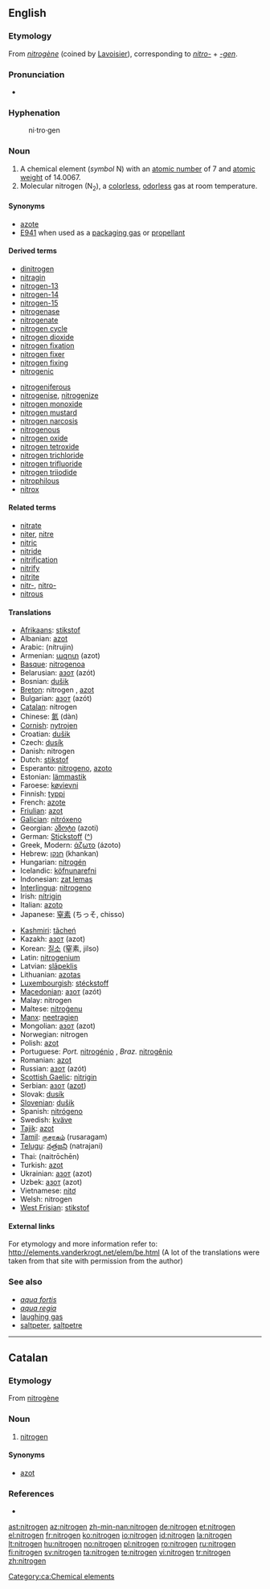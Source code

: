 ==English==
{{elements|N|carbon|C|oxygen|O}}

===Etymology===
From {{etyl|fr}} ''[[nitrogène]]'' (coined by [[w:Lavoisier|Lavoisier]]), corresponding to ''[[nitro-]]'' + ''[[-gen]]''.

===Pronunciation===
* {{IPA|/ˈnaɪtɹədʒən/}}

===Hyphenation===
: ni&middot;tro&middot;gen

===Noun===
{{wikipedia}}
{{en-noun|-}}

# A chemical element (''symbol'' N) with an [[atomic number]] of 7 and [[atomic weight]] of 14.0067.
# Molecular nitrogen (N<sub>2</sub>), a [[colorless]], [[odorless]] gas at room temperature.

====Synonyms====
* [[azote]] {{obsolete}}
* [[E941]] when used as a [[packaging gas]] or [[propellant]]

====Derived terms====
{{top2}}
* [[dinitrogen]]
* [[nitragin]]
* [[nitrogen-13]]
* [[nitrogen-14]]
* [[nitrogen-15]]
* [[nitrogenase]]
* [[nitrogenate]]
* [[nitrogen cycle]]
* [[nitrogen dioxide]]
* [[nitrogen fixation]]
* [[nitrogen fixer]]
* [[nitrogen fixing]]
* [[nitrogenic]]
{{mid2}}
* [[nitrogeniferous]]
* [[nitrogenise]], [[nitrogenize]]
* [[nitrogen monoxide]]
* [[nitrogen mustard]]
* [[nitrogen narcosis]]
* [[nitrogenous]]
* [[nitrogen oxide]]
* [[nitrogen tetroxide]]
* [[nitrogen trichloride]]
* [[nitrogen trifluoride]]
* [[nitrogen triiodide]]
* [[nitrophilous]]
* [[nitrox]]
{{bottom}}

====Related terms====
* [[nitrate]]
* [[niter]], [[nitre]]
* [[nitric]]
* [[nitride]]
* [[nitrification]]
* [[nitrify]]
* [[nitrite]]
* [[nitr-]], [[nitro-]]
* [[nitrous]]

====Translations====
{{trans-top|chemical element}}
* [[Afrikaans]]: [[stikstof]]
* Albanian: [[azot]]
* Arabic: {{Arab|[[نيتروجين]]}} (nítrujin) {{m}}
* Armenian: [[ազոտ]] (azot)
* [[Basque]]: [[nitrogenoa]]
* Belarusian: [[азот]] (azót) {{m}}
* Bosnian: [[dušik]]
* [[Breton]]: nitrogen {{m}}, [[azot]]
* Bulgarian: [[азот]] (azót) {{m}}
* [[Catalan]]: nitrogen {{m}}
* Chinese: [[氮]] (dàn)
* [[Cornish]]: [[nytrojen]]
* Croatian: [[dušik]]
* Czech: [[dusík]] {{m}}
* Danish: nitrogen
* Dutch: [[stikstof]] {{f}}
* Esperanto: [[nitrogeno]], [[azoto]]
* Estonian: [[lämmastik]]
* Faroese: [[køvievni]]
* Finnish: [[typpi]]
* French: [[azote]] {{m}}
* [[Friulian]]: [[azot]]
* [[Galician]]: [[nitróxeno]]
* Georgian: [[აზოტი]] (azoti)
* German: [[Stickstoff]] {{m}} ([[:de:Stickstoff|^]])
* Greek, Modern: [[άζωτο]] (ázoto) {{n}}
* Hebrew: [[חנקן]] (khankan)
* Hungarian: [[nitrogén]]
* Icelandic: [[köfnunarefni]] {{m}}
* Indonesian: [[zat lemas]]
* [[Interlingua]]: [[nitrogeno]]
* Irish: [[nítrigin]]
* Italian: [[azoto]] {{m}}
* Japanese: [[窒素]] (ちっそ, chisso)
{{trans-mid}}
* [[Kashmiri]]: [[tãcheń]]
* Kazakh: [[азот]] (azot)
* Korean: [[질소]] (窒素, jilso)
* Latin: [[nitrogenium]]
* Latvian: [[slāpeklis]]
* Lithuanian: [[azotas]]
* [[Luxembourgish]]: [[stéckstoff]]
* [[Macedonian]]: [[азот]] (azót)
* Malay: nitrogen
* Maltese: [[nitroġenu]]
* [[Manx]]: [[neetragien]]
* Mongolian: [[азот]] (azot)
* Norwegian: nitrogen
* Polish: [[azot]] {{m}}
* Portuguese: ''Port.'' [[nitrogénio]] {{m}}, ''Braz.'' [[nitrogênio]] {{m}}
* Romanian: [[azot]] {{n}}
* Russian: [[азот]] (azót) {{m}}
* [[Scottish Gaelic]]: [[nìtrigin]]
* Serbian: [[азот]] ([[azot]]) {{m}}
* Slovak: [[dusík]] {{m}}
* [[Slovenian]]: [[dušik]]
* Spanish: [[nitrógeno]] {{m}}
* Swedish: [[kväve]]
* [[Tajik]]: [[azot]]
* [[Tamil]]: [[ருசரகம்]] (rusaragam)
* [[Telugu]]: [[నత్రజని]] (natrajani)
* Thai: {{Thai|[[ไนโตรเจน]]}} (naitrōchēn)
* Turkish: [[azot]]
* Ukrainian: [[азот]] (azot) {{m}}
* Uzbek: [[азот]] (azot)
* Vietnamese: [[nitơ]]
* Welsh: nitrogen
* [[West Frisian]]: [[stikstof]]
{{trans-bottom}}

====External links====
For etymology and more information refer to:
http://elements.vanderkrogt.net/elem/be.html
(A lot of the translations were taken from that site with permission from the author)

===See also===
* ''[[aqua fortis]]''
* ''[[aqua regia]]''
* [[laughing gas]]
* [[saltpeter]], [[saltpetre]]

----

==Catalan==

===Etymology===
From {{etyl|fr}} [[nitrogène]]

===Noun===
{{ca-noun-m-unc}}

# [[#English|nitrogen]]

====Synonyms====
* [[azot]] {{obsolete}}

===References===
* {{R:IEC4}}

[[Category:ca:Chemical elements]]

[[ast:nitrogen]]
[[az:nitrogen]]
[[zh-min-nan:nitrogen]]
[[de:nitrogen]]
[[et:nitrogen]]
[[el:nitrogen]]
[[fr:nitrogen]]
[[ko:nitrogen]]
[[io:nitrogen]]
[[id:nitrogen]]
[[la:nitrogen]]
[[lt:nitrogen]]
[[hu:nitrogen]]
[[no:nitrogen]]
[[pl:nitrogen]]
[[ro:nitrogen]]
[[ru:nitrogen]]
[[fi:nitrogen]]
[[sv:nitrogen]]
[[ta:nitrogen]]
[[te:nitrogen]]
[[vi:nitrogen]]
[[tr:nitrogen]]
[[zh:nitrogen]]